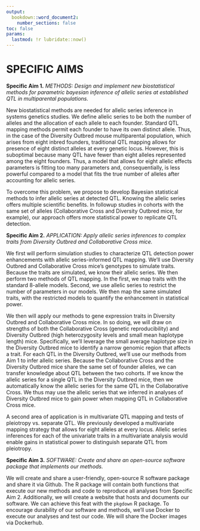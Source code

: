 ```yaml
---
output: 
  bookdown::word_document2:  
    number_sections: false
toc: false
params:
  lastmod: !r lubridate::now()
---
```



# SPECIFIC AIMS

**Specific Aim 1.** *METHODS: Design and implement new biostatistical methods for parametric bayesian inference of allelic series at established QTL in multiparental populations.* 

New biostatistical methods are needed for allelic series inference in systems genetics studies.
We define allelic series to be both the number of alleles and the allocation of each allele to each founder.
Standard QTL mapping methods permit each founder to have its own distinct allele. Thus, 
in the case of the Diversity Outbred mouse multiparental population, which arises from 
eight inbred founders, traditional QTL mapping allows for presence of eight distinct alleles
at every genetic locus.
However, this is suboptimal because many QTL have fewer than eight alleles represented among the eight founders. Thus, a model that
allows for eight allelic effects parameters is fitting too many parameters and, consequentially, is 
less powerful compared to a model that fits the true number of alleles after accounting for allelic series.

To overcome this problem, we propose to develop Bayesian statistical methods to infer allelic series at detected QTL. Knowing the allelic 
series offers multiple scientific benefits. In followup studies in cohorts with the same set of 
alleles (Collaborative Cross and Diversity Outbred mice, for example), our approach offers more statistical power to replicate QTL detection. 



**Specific Aim 2.** *APPLICATION: Apply allelic series inferences to complex traits from Diversity Outbred and Collaborative Cross mice.* 

We first will perform simulation studies to characterize QTL detection power 
enhancements with allelic series-informed QTL mapping. We'll use Diversity Outbred and 
Collaborative Cross mice's genotypes to simulate traits. Because 
the traits are simulated, we know their allelic series. We then perform two methods of QTL mapping.
In the first, we map traits with the standard 8-allele models. Second, we use allelic series
to restrict the number of parameters in our models. We then map the same simulated traits, with the 
restricted models to quantify the enhancement in statistical power.

We then will apply our 
methods to gene expression traits in Diversity Outbred and Collaborative Cross 
mice. In so doing, we will draw on strengths of both the Collaborative Cross (genetic reproducibility) and 
Diversity Outbred (high heterozygosity levels and small mean haplotype length) mice. Specifically, we'll 
leverage the small average haplotype size 
in the Diversity Outbred mice to identify a narrow genomic region that affects a trait. For each QTL in the Diversity Outbred, we'll use our methods from Aim 1 to infer allelic series. 
Because the Collaborative Cross and the Diversity Outbred mice share the same set of founder alleles, we can 
transfer knowledge about QTL between the two cohorts. If we know the allelic series for a single QTL in the 
Diversity Outbred mice, then we automatically know the allelic series for the same QTL in the Collaborative 
Cross. We thus may use the allelic series that we inferred in analyses of Diversity Outbred mice to gain power when mapping QTL in Collaborative Cross mice.

A second area of application is in multivariate QTL mapping and tests of pleiotropy vs. separate QTL. We previously 
developed a multivariate mapping strategy that allows for eight alleles at every locus. Allelic series inferences 
for each of the univariate traits in a multivariate analysis would enable gains in statistical power to distinguish 
separate QTL from pleiotropy. 



**Specific Aim 3.** *SOFTWARE: Create and share an open-source software package that implements our methods.* 

We will create and share a user-friendly, open-source R software package and share it via Github. 
The R package will contain both functions that execute our new 
methods and code to reproduce all analyses from Specific Aim 2. Additionally,
we will create a website that hosts and documents our software. We can achieve this feat with the `pkgdown` R package. 
To encourage durability of our software and methods, we'll use Docker 
to execute our analyses and test our code. We will share the Docker 
images via Dockerhub.

